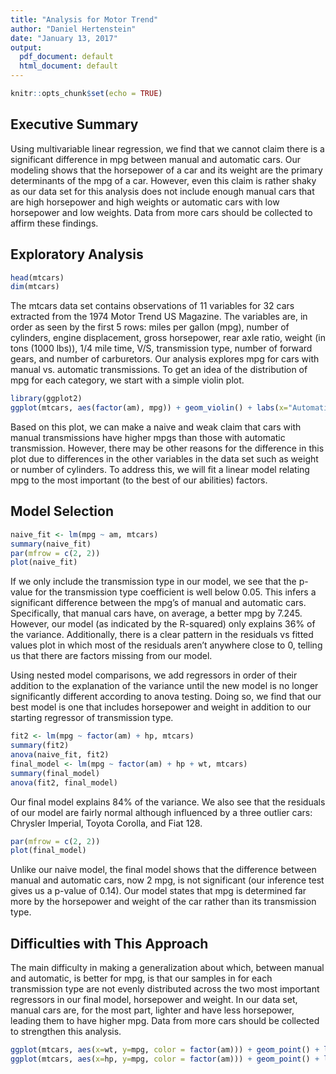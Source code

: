```yaml
---
title: "Analysis for Motor Trend"
author: "Daniel Hertenstein"
date: "January 13, 2017"
output:
  pdf_document: default
  html_document: default
---
```


```r
knitr::opts_chunk$set(echo = TRUE)
```

## Executive Summary

Using multivariable linear regression, we find that we cannot claim there is a significant difference in mpg between manual and automatic cars. Our modeling shows that the horsepower of a car and its weight are the primary determinants of the mpg of a car. However, even this claim is rather shaky as our data set for this analysis does not include enough manual cars that are high horsepower and high weights or automatic cars with low horsepower and low weights. Data from more cars should be collected to affirm these findings.

## Exploratory Analysis

```r
head(mtcars)
dim(mtcars)
```

The mtcars data set contains observations of 11 variables for 32 cars extracted from the 1974 Motor Trend US Magazine. The variables are, in order as seen by the first 5 rows: miles per gallon (mpg), number of cylinders, engine displacement, gross horsepower, rear axle ratio, weight (in tons (1000 lbs)), 1/4 mile time, V/S, transmission type, number of forward gears, and number of carburetors. Our analysis explores mpg for cars with manual vs. automatic transmissions. To get an idea of the distribution of mpg for each category, we start with a simple violin plot.

```r
library(ggplot2)
ggplot(mtcars, aes(factor(am), mpg)) + geom_violin() + labs(x="Automatic (0) vs. Manual (1)", title="Naively, Manual Looks Better")
```

Based on this plot, we can make a naive and weak claim that cars with manual transmissions have higher mpgs than those with automatic transmission. However, there may be other reasons for the difference in this plot due to differences in the other variables in the data set such as weight or number of cylinders. To address this, we will fit a linear model relating mpg to the most important (to the best of our abilities) factors.

## Model Selection

```r
naive_fit <- lm(mpg ~ am, mtcars)
summary(naive_fit)
par(mfrow = c(2, 2))
plot(naive_fit)
```

If we only include the transmission type in our model, we see that the p-value for the transmission type coefficient is well below 0.05. This infers a significant difference between the mpg's of manual and automatic cars. Specifically, that manual cars have, on average, a better mpg by 7.245. However, our model (as indicated by the R-squared) only explains 36% of the variance. Additionally, there is a clear pattern in the residuals vs fitted values plot in which most of the residuals aren't anywhere close to 0, telling us that there are factors missing from our model.

Using nested model comparisons, we add regressors in order of their addition to the explanation of the variance until the new model is no longer significantly different according to anova testing. Doing so, we find that our best model is one that includes horsepower and weight in addition to our starting regressor of transmission type.

```r
fit2 <- lm(mpg ~ factor(am) + hp, mtcars)
summary(fit2)
anova(naive_fit, fit2)
final_model <- lm(mpg ~ factor(am) + hp + wt, mtcars)
summary(final_model)
anova(fit2, final_model)
```

Our final model explains 84% of the variance. We also see that the residuals of our model are fairly normal although influenced by a three outlier cars: Chrysler Imperial, Toyota Corolla, and Fiat 128.

```r
par(mfrow = c(2, 2))
plot(final_model)
```

Unlike our naive model, the final model shows that the difference between manual and automatic cars, now 2 mpg, is not significant (our inference test gives us a p-value of 0.14). Our model states that mpg is determined far more by the horsepower and weight of the car rather than its transmission type.

## Difficulties with This Approach

The main difficulty in making a generalization about which, between manual and automatic, is better for mpg, is that our samples in for each transmission type are not evenly distributed across the two most important regressors in our final model, horsepower and weight. In our data set, manual cars are, for the most part, lighter and have less horsepower, leading them to have higher mpg. Data from more cars should be collected to strengthen this analysis.
```r
ggplot(mtcars, aes(x=wt, y=mpg, color = factor(am))) + geom_point() + labs(title="Most manual cars are lighter")
ggplot(mtcars, aes(x=hp, y=mpg, color = factor(am))) + geom_point() + labs(title="Most manual cars have less horsepower")
```